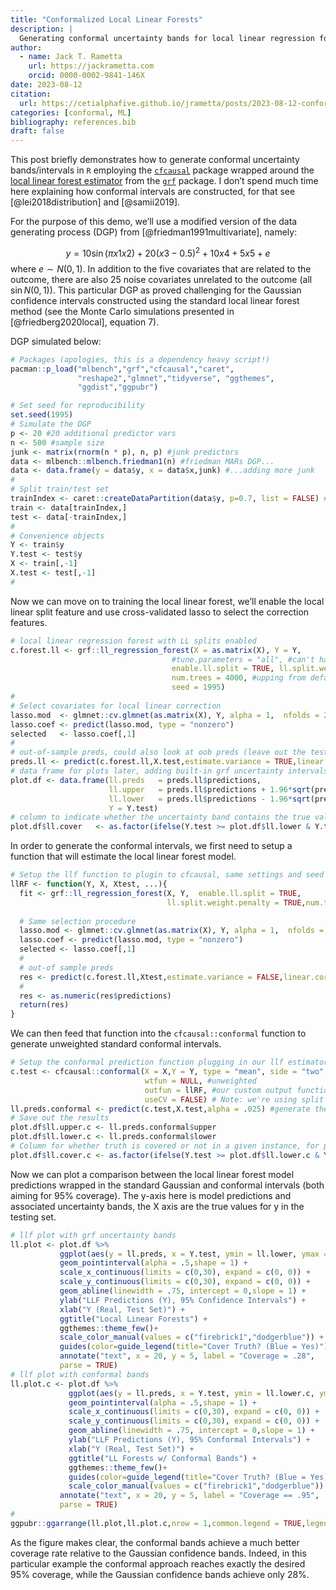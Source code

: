 ```yaml
---
title: "Conformalized Local Linear Forests"
description: |
  Generating conformal uncertainty bands for local linear regression forests 
author:
  - name: Jack T. Rametta 
    url: https://jackrametta.com
    orcid: 0000-0002-9841-146X
date: 2023-08-12
citation: 
  url: https://cetialphafive.github.io/jrametta/posts/2023-08-12-conformal/
categories: [conformal, ML]
bibliography: references.bib
draft: false
---
```


This post briefly demonstrates how to generate conformal uncertainty bands/intervals in `R` employing the [`cfcausal`](https://lihualei71.github.io/cfcausal/index.html) package wrapped around the [local linear forest estimator](https://grf-labs.github.io/grf/articles/llf.html) from the [`grf`](https://grf-labs.github.io/grf/index.html) package. I don't spend much time here explaining how conformal intervals are constructed, for that see [@lei2018distribution] and [@samii2019].

For the purpose of this demo, we'll use a modified version of the data generating process (DGP) from [@friedman1991multivariate], namely:

$$y=10 \sin (\pi x 1 x 2)+20(x 3-0.5)^2+10 x 4+5 x 5+e$$where $e \sim N(0,1)$. In addition to the five covariates that are related to the outcome, there are also 25 noise covariates unrelated to the outcome (all $\sin N(0,1)$). This particular DGP as proved challenging for the Gaussian confidence intervals constructed using the standard local linear forest method (see the Monte Carlo simulations presented in [@friedberg2020local], equation 7).

DGP simulated below:

```r
# Packages (apologies, this is a dependency heavy script!)  
pacman::p_load("mlbench","grf","cfcausal","caret",
               "reshape2","glmnet","tidyverse", "ggthemes",
               "ggdist","ggpubr")
```

```r
# Set seed for reproducibility 
set.seed(1995)
# Simulate the DGP
p <- 20 #20 additional predictor vars 
n <- 500 #sample size  
junk <- matrix(rnorm(n * p), n, p) #junk predictors 
data <- mlbench::mlbench.friedman1(n) #friedman MARs DGP...
data <- data.frame(y = data$y, x = data$x,junk) #...adding more junk
#
# Split train/test set
trainIndex <- caret::createDataPartition(data$y, p=0.7, list = FALSE) #70/30 split 
train <- data[trainIndex,]
test <- data[-trainIndex,]
#
# Convenience objects 
Y <- train$y
Y.test <- test$y
X <- train[,-1]
X.test <- test[,-1]
# 
```

Now we can move on to training the local linear forest, we'll enable the local linear split feature and use cross-validated lasso to select the correction features.

```r
# local linear regression forest with LL splits enabled 
c.forest.ll <- grf::ll_regression_forest(X = as.matrix(X), Y = Y, 
                                    #tune.parameters = "all", #can't have this with ll splits, IRL you'd want to do a custom tuning loop 
                                    enable.ll.split = TRUE, ll.split.weight.penalty = TRUE,
                                    num.trees = 4000, #upping from default for stable variance estimates 
                                    seed = 1995) 
# 
# Select covariates for local linear correction 
lasso.mod  <- glmnet::cv.glmnet(as.matrix(X), Y, alpha = 1,  nfolds = 20) #cross-validated lasso 
lasso.coef <- predict(lasso.mod, type = "nonzero")
selected   <- lasso.coef[,1] 
#
# out-of-sample preds, could also look at oob preds (leave out the testing set and use X instead)
preds.ll <- predict(c.forest.ll,X.test,estimate.variance = TRUE,linear.correction.variables = selected)
# data frame for plots later, adding built-in grf uncertainty intervals 
plot.df <- data.frame(ll.preds   = preds.ll$predictions,
                      ll.upper   = preds.ll$predictions + 1.96*sqrt(preds.ll$variance.estimates), #grf 95% confidence intervals
                      ll.lower   = preds.ll$predictions - 1.96*sqrt(preds.ll$variance.estimates),
                      Y = Y.test)
# column to indicate whether the uncertainty band contains the true value (for plotting)
plot.df$ll.cover   <- as.factor(ifelse(Y.test >= plot.df$ll.lower & Y.test <= plot.df$ll.upper,1,0))
```

In order to generate the conformal intervals, we first need to setup a function that will estimate the local linear forest model.

```r
# Setup the llf function to plugin to cfcausal, same settings and seed as above
llRF <- function(Y, X, Xtest, ...){
  fit <- grf::ll_regression_forest(X, Y,  enable.ll.split = TRUE,
                                   ll.split.weight.penalty = TRUE,num.trees = 4000,seed = 1995,...)
  
  # Same selection procedure 
  lasso.mod <- glmnet::cv.glmnet(as.matrix(X), Y, alpha = 1,  nfolds = 20) 
  lasso.coef <- predict(lasso.mod, type = "nonzero")
  selected <- lasso.coef[,1] 
  #
  # out-of sample preds
  res <- predict(c.forest.ll,Xtest,estimate.variance = FALSE,linear.correction.variables = selected) #turn off grf variance estimates 
  # 
  res <- as.numeric(res$predictions)
  return(res)
}
```

We can then feed that function into the `cfcausal::conformal` function to generate unweighted standard conformal intervals.

```r
# Setup the conformal prediction function plugging in our llf estimator 
c.test <- cfcausal::conformal(X = X,Y = Y, type = "mean", side = "two", 
                              wtfun = NULL, #unweighted 
                              outfun = llRF, #our custom output function
                              useCV = FALSE) # Note: we're using split conformal here, you could alternatively use CV+ by setting useCV = FALSE. 
ll.preds.conformal <- predict(c.test,X.test,alpha = .025) #generate the uncertainty bands, here we're .025
# Save out the results 
plot.df$ll.upper.c <- ll.preds.conformal$upper
plot.df$ll.lower.c <- ll.preds.conformal$lower
# Column for whether truth is covered or not in a given instance, for plotting 
plot.df$ll.cover.c <- as.factor(ifelse(Y.test >= plot.df$ll.lower.c & Y.test <= plot.df$ll.upper.c,1,0))
```

Now we can plot a comparison between the local linear forest model predictions wrapped in the standard Gaussian and conformal intervals (both aiming for 95% coverage). The y-axis here is model predictions and associated uncertainty bands, the X axis are the true values for y in the testing set.

```r
# llf plot with grf uncertainty bands 
ll.plot <- plot.df %>% 
           ggplot(aes(y = ll.preds, x = Y.test, ymin = ll.lower, ymax = ll.upper,color = ll.cover)) + 
           geom_pointinterval(alpha = .5,shape = 1) + 
           scale_x_continuous(limits = c(0,30), expand = c(0, 0)) +
           scale_y_continuous(limits = c(0,30), expand = c(0, 0)) +
           geom_abline(linewidth = .75, intercept = 0,slope = 1) + 
           ylab("LLF Predictions (Y), 95% Confidence Intervals") + 
           xlab("Y (Real, Test Set)") + 
           ggtitle("Local Linear Forests") +
           ggthemes::theme_few()+ 
           scale_color_manual(values = c("firebrick1","dodgerblue")) + 
           guides(color=guide_legend(title="Cover Truth? (Blue = Yes)")) + 
           annotate("text", x = 20, y = 5, label = "Coverage = .28",
           parse = TRUE)
# llf plot with conformal bands 
ll.plot.c <- plot.df %>% 
             ggplot(aes(y = ll.preds, x = Y.test, ymin = ll.lower.c, ymax = ll.upper.c,color = ll.cover.c)) + 
             geom_pointinterval(alpha = .5,shape = 1) + 
             scale_x_continuous(limits = c(0,30), expand = c(0, 0)) +
             scale_y_continuous(limits = c(0,30), expand = c(0, 0)) +
             geom_abline(linewidth = .75, intercept = 0,slope = 1) + 
             ylab("LLF Predictions (Y), 95% Conformal Intervals") + 
             xlab("Y (Real, Test Set)") + 
             ggtitle("LL Forests w/ Conformal Bands") +
             ggthemes::theme_few()+ 
             guides(color=guide_legend(title="Cover Truth? (Blue = Yes)")) + 
             scale_color_manual(values = c("firebrick1","dodgerblue")) + 
           annotate("text", x = 20, y = 5, label = "Coverage == .95",
           parse = TRUE)
# 
ggpubr::ggarrange(ll.plot,ll.plot.c,nrow = 1,common.legend = TRUE,legend = "bottom") 
```

As the figure makes clear, the conformal bands achieve a much better coverage rate relative to the Gaussian confidence bands. Indeed, in this particular example the conformal approach reaches exactly the desired 95% coverage, while the Gaussian confidence bands achieve only 28%.
